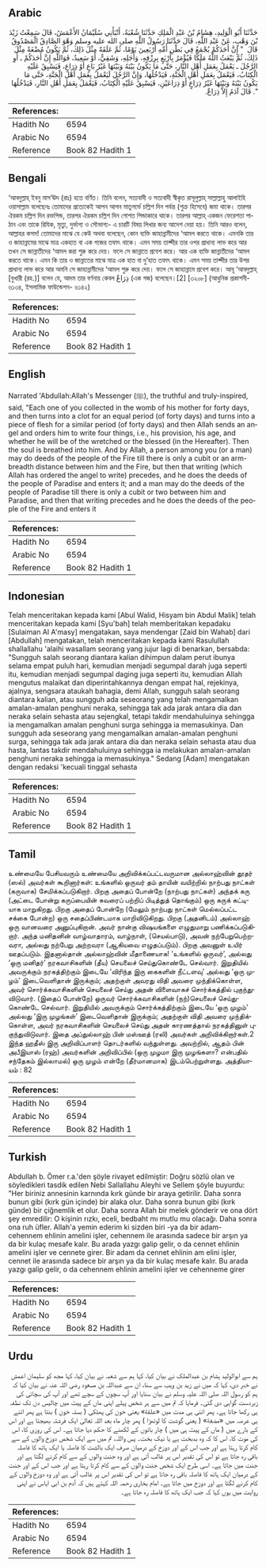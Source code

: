 ## Arabic


<div dir="rtl" lang="ar" style={{fontSize:'larger',backgroundColor:'#f8f9fa',padding:20}}>
حَدَّثَنَا أَبُو الْوَلِيدِ، هِشَامُ بْنُ عَبْدِ الْمَلِكِ حَدَّثَنَا شُعْبَةُ، أَنْبَأَنِي سُلَيْمَانُ الأَعْمَشُ، قَالَ سَمِعْتُ زَيْدَ بْنَ وَهْبٍ، عَنْ عَبْدِ اللَّهِ، قَالَ حَدَّثَنَا رَسُولُ اللَّهِ صلى الله عليه وسلم وَهْوَ الصَّادِقُ الْمَصْدُوقُ قَالَ ‏ "‏ إِنَّ أَحَدَكُمْ يُجْمَعُ فِي بَطْنِ أُمِّهِ أَرْبَعِينَ يَوْمًا، ثُمَّ عَلَقَةً مِثْلَ ذَلِكَ، ثُمَّ يَكُونُ مُضْغَةً مِثْلَ ذَلِكَ، ثُمَّ يَبْعَثُ اللَّهُ مَلَكًا فَيُؤْمَرُ بِأَرْبَعٍ بِرِزْقِهِ، وَأَجَلِهِ، وَشَقِيٌّ، أَوْ سَعِيدٌ، فَوَاللَّهِ إِنَّ أَحَدَكُمْ ـ أَوِ الرَّجُلَ ـ يَعْمَلُ بِعَمَلِ أَهْلِ النَّارِ، حَتَّى مَا يَكُونُ بَيْنَهُ وَبَيْنَهَا غَيْرُ بَاعٍ أَوْ ذِرَاعٍ، فَيَسْبِقُ عَلَيْهِ الْكِتَابُ، فَيَعْمَلُ بِعَمَلِ أَهْلِ الْجَنَّةِ، فَيَدْخُلُهَا، وَإِنَّ الرَّجُلَ لَيَعْمَلُ بِعَمَلِ أَهْلِ الْجَنَّةِ، حَتَّى مَا يَكُونُ بَيْنَهُ وَبَيْنَهَا غَيْرُ ذِرَاعٍ أَوْ ذِرَاعَيْنِ، فَيَسْبِقُ عَلَيْهِ الْكِتَابُ، فَيَعْمَلُ بِعَمَلِ أَهْلِ النَّارِ، فَيَدْخُلُهَا ‏"‏‏.‏ قَالَ آدَمُ إِلاَّ ذِرَاعٌ‏.‏
</div>
<div style={{backgroundColor:'#f8f9fa',padding:20, marginBottom: 10}}><table> <thead> <tr> <th>References:</th> <th></th> </tr> </thead> <tbody><tr><td>Hadith No</td><td>6594</td></tr><tr><td>Arabic No</td><td>6594</td></tr><tr><td>Reference</td><td>Book 82 Hadith 1</td></tr></tbody></table></div>

## Bengali


<div dir="ltr" lang="bn" style={{fontSize:'larger',backgroundColor:'#f8f9fa',padding:20}}>
‘আবদুল্লাহ্ ইবনু মাস‘ঊদ (রাঃ) হতে বর্ণিত। তিনি বলেন, সত্যবাদী ও সত্যবাদী স্বীকৃত রাসূলুল্লাহ্ সাল্লাল্লাহু আলাইহি ওয়াসাল্লাম বলেছেনঃ তোমাদের প্রত্যেকেই আপন আপন মাতৃগর্ভে চল্লিশ দিন পর্যন্ত (শুক্র হিসেবে) জমা থাকে। তারপর ঐরকম চল্লিশ দিন রক্তপিন্ড, তারপর ঐরকম চল্লিশ দিন গোশত পিন্ডাকারে থাকে। তারপর আল্লাহ্ একজন ফেরেশতা পাঠান এবং তাকে রিযিক, মৃত্যু, দুর্ভাগ্য ও সৌভাগ্য- এ চারটি বিষয় লিখার জন্য আদেশ দেয়া হয়। তিনি আরও বলেন, আল্লাহর কসম! তোমাদের মাঝে যে কেউ অথবা বলেছেন, কোন ব্যক্তি জাহান্নামীদের ‘আমল করতে থাকে। এমনকি তার ও জাহান্নামের মাঝে মাত্র একহাত বা এক গজের তফাৎ থাকে। এমন সময় তাক্দীর তার ওপর প্রাধান্য লাভ করে আর তখন সে জান্নাতীদের ‘আমল করা শুরু করে দেয়। ফলে সে জান্নাতে প্রবেশ করে। আর এক ব্যক্তি জান্নাতীদের ‘আমল করতে থাকে। এমন কি তার ও জান্নাতের মাঝে মাত্র এক হাত বা দু’হাত তফাৎ থাকে। এমন সময় তাক্দীর তার উপর প্রাধান্য লাভ করে আর অমনি সে জাহান্নামীদের ‘আমল শুরু করে দেয়। ফলে সে জাহান্নামে প্রবেশ করে। আবূ ‘আবদুল্লাহ্ [বুখারী (রহ.)] বলেন যে, আদম তার বর্ণনায় কেবল ذِرَاعٌ (এক গজ) বলেছেন।[2] [৩২০৮] (আধুনিক প্রকাশনী- ৬১৩৪, ইসলামিক ফাউন্ডেশন- ৬১৪২)
</div>
<div style={{backgroundColor:'#f8f9fa',padding:20, marginBottom: 10}}><table> <thead> <tr> <th>References:</th> <th></th> </tr> </thead> <tbody><tr><td>Hadith No</td><td>6594</td></tr><tr><td>Arabic No</td><td>6594</td></tr><tr><td>Reference</td><td>Book 82 Hadith 1</td></tr></tbody></table></div>

## English


<div dir="ltr" lang="en" style={{fontSize:'larger',backgroundColor:'#f8f9fa',padding:20}}>
Narrated 'Abdullah:Allah's Messenger (ﷺ), the truthful and truly-inspired, said, "Each one of you collected in the womb of his mother for forty days, and then turns into a clot for an equal period (of forty days) and turns into a piece of flesh for a similar period (of forty days) and then Allah sends an angel and orders him to write four things, i.e., his provision, his age, and whether he will be of the wretched or the blessed (in the Hereafter). Then the soul is breathed into him. And by Allah, a person among you (or a man) may do deeds of the people of the Fire till there is only a cubit or an arm-breadth distance between him and the Fire, but then that writing (which Allah has ordered the angel to write) precedes, and he does the deeds of the people of Paradise and enters it; and a man may do the deeds of the people of Paradise till there is only a cubit or two between him and Paradise, and then that writing precedes and he does the deeds of the people of the Fire and enters it
</div>
<div style={{backgroundColor:'#f8f9fa',padding:20, marginBottom: 10}}><table> <thead> <tr> <th>References:</th> <th></th> </tr> </thead> <tbody><tr><td>Hadith No</td><td>6594</td></tr><tr><td>Arabic No</td><td>6594</td></tr><tr><td>Reference</td><td>Book 82 Hadith 1</td></tr></tbody></table></div>

## Indonesian


<div dir="ltr" lang="id" style={{fontSize:'larger',backgroundColor:'#f8f9fa',padding:20}}>
Telah menceritakan kepada kami [Abul Walid, Hisyam bin Abdul Malik] telah menceritakan kepada kami [Syu'bah] telah memberitakan kepadaku [Sulaiman Al A'masy] mengatakan, saya mendengar [Zaid bin Wahab] dari [Abdullah] mengatakan, telah menceritakan kepada kami Rasulullah shallallahu 'alaihi wasallam seorang yang jujur lagi di benarkan, bersabda: "Sungguh salah seorang diantara kalian dihimpun dalam perut ibunya selama empat puluh hari, kemudian menjadi segumpal darah juga seperti itu, kemudian menjadi segumpal daging juga seperti itu, kemudian Allah mengutus malaikat dan diperintahkannya dengan empat hal, rejekinya, ajalnya, sengsara ataukah bahagia, demi Allah, sungguh salah seorang diantara kalian, atau sungguh ada seseorang yang telah mengamalkan amalan-amalan penghuni neraka, sehingga tak ada jarak antara dia dan neraka selain sehasta atau sejengkal, tetapi takdir mendahuluinya sehingga ia mengamalkan amalan penghuni surga sehingga ia memasukinya. Dan sungguh ada seseorang yang mengamalkan amalan-amalan penghuni surga, sehingga tak ada jarak antara dia dan neraka selain sehasta atau dua hasta, lantas takdir mendahuluinya sehingga ia melakukan amalan-amalan penghuni neraka sehingga ia memasukinya." Sedang [Adam] mengatakan dengan redaksi 'kecuali tinggal sehasta
</div>
<div style={{backgroundColor:'#f8f9fa',padding:20, marginBottom: 10}}><table> <thead> <tr> <th>References:</th> <th></th> </tr> </thead> <tbody><tr><td>Hadith No</td><td>6594</td></tr><tr><td>Arabic No</td><td>6594</td></tr><tr><td>Reference</td><td>Book 82 Hadith 1</td></tr></tbody></table></div>

## Tamil


<div dir="ltr" lang="ta" style={{fontSize:'larger',backgroundColor:'#f8f9fa',padding:20}}>
உண்மையே பேசியவரும் உண்மையே அறிவிக்கப்பட்டவருமான அல்லாஹ்வின் தூதர் (ஸல்) அவர்கள் கூறினார்கள்: உங்களில் ஒருவர் தம் தாயின் வயிற்றில் நாற்பது நாட்கள் (கருவாக) சேமிக்கப்படுகிறார். பிறகு அதைப் போன்றே (நாற்பது நாட்கள்) அந்தக் கரு (அட்டை போன்று கருப்பையின் சுவரைப் பற்றிப் பிடித்துத் தொங்கும்) ஒரு கருக் கட்டியாக மாறுகிறது. பிறகு அதைப் போன்றே (மேலும் நாற்பது நாட்கள் மெல்லப்பட்ட சக்கை போன்ற) ஒரு சதைப்பிண்டமாக மாறிவிடுகிறது. பிறகு (அதனிடம்) அல்லாஹ் ஒரு வானவரை அனுப்புகிறான். அவர் நான்கு விஷயங்களை எழுதுமாறு பணிக்கப்படுகிறார். அந்த மனிதனின் வாழ்வாதாரம், வாழ்நாள், (செயல்பாடு), அவன் நற்பேறுபெற்றவரா, அல்லது நற்பேறு அற்றவரா (ஆகியவை எழுதப்படும்). பிறகு அவனுள் உயிர் ஊதப்படும். இதனால்தான் அல்லாஹ்வின் மீதாணையாக! ‘உங்களில் ஒருவர்’, அல்லது ‘ஒரு மனிதர்’ நரகவாசிகளின் (தீய) செயலைச் செய்துகொண்டே செல்வார். இறுதியில் அவருக்கும் நரகத்திற்கும் இடையே ‘விரிந்த இரு கைகளின் நீட்டளவு’ அல்லது ‘ஒரு முழம்’ இடைவெளிதான் இருக்கும்; அதற்குள் அவரது விதி அவரை முந்திக்கொள்ள, அவர் சொர்க்கவாசிகளின் செயலைச் செய்து அதன் விளைவாகச் சொர்க்கத்தில் புகுந்துவிடுவார். (இதைப் போன்றே) ஒருவர் சொர்க்கவாசிகளின் (நற்)செயலைச் செய்துகொண்டே செல்வார். இறுதியில் அவருக்கும் சொர்க்கத்திற்கும் இடையே ‘ஒரு முழம்’ அல்லது ‘இரு முழங்கள்’ இடைவெளிதான் இருக்கும்; அதற்குள் விதி அவரை முந்திக்கொள்ள, அவர் நரகவாசிகளின் செயலைச் செய்து அதன் காரணத்தால் நரகத்தினுள் புகுந்துவிடுவார். இதை அப்துல்லாஹ் பின் மஸ்ஊத் (ரலி) அவர்கள் அறிவிக்கிறார்கள்.2 இந்த ஹதீஸ் இரு அறிவிப்பாளர் தொடர்களில் வந்துள்ளது. அவற்றில், ஆதம் பின் அபீஇயாஸ் (ரஹ்) அவர்களின் அறிவிப்பில் (ஒரு முழமா இரு முழங்களா? என்பதில் சந்தேகம் இல்லாமல்) ஒரு முழம் என்றே (தீர்மானமாக) இடம்பெற்றுள்ளது. அத்தியாயம் : 82
</div>
<div style={{backgroundColor:'#f8f9fa',padding:20, marginBottom: 10}}><table> <thead> <tr> <th>References:</th> <th></th> </tr> </thead> <tbody><tr><td>Hadith No</td><td>6594</td></tr><tr><td>Arabic No</td><td>6594</td></tr><tr><td>Reference</td><td>Book 82 Hadith 1</td></tr></tbody></table></div>

## Turkish


<div dir="ltr" lang="tr" style={{fontSize:'larger',backgroundColor:'#f8f9fa',padding:20}}>
Abdullah b. Ömer r.a.'den şöyle rivayet edilmiştir: Doğru sözlü olan ve söyledikleri tasdik edilen Nebi Sallallahu Aleyhi ve Sellem şöyle buyurdu: "Her biriniz annesinin karnında kırk günde bir araya getirilir. Daha sonra bunun gibi (kırk gün içinde) bir alaka olur. Daha sonra bunun gibi (kırk günde) bir çiğnemlik et olur. Daha sonra Allah bir melek gönderir ve ona dört şey emredilir: O kişinin rızkı, eceli, bedbaht mı mutlu mu olacağı. Daha sonra ona ruh üfler. Allah'a yemin ederim ki sizden biri -ya da bir adam- cehennem ehlinin amelini işler, cehennem ile arasında sadece bir arşın ya da bir kulaç mesafe kalır. Bu arada yazgı galip gelir, o da cennet ehlinin amelini işler ve cennete girer. Bir adam da cennet ehlinin am elini işler, cennet ile arasında sadece bir arşın ya da bir kulaç mesafe kalır. Bu arada yazgı galip gelir, o da cehennem ehlinin amelini işler ve cehenneme girer
</div>
<div style={{backgroundColor:'#f8f9fa',padding:20, marginBottom: 10}}><table> <thead> <tr> <th>References:</th> <th></th> </tr> </thead> <tbody><tr><td>Hadith No</td><td>6594</td></tr><tr><td>Arabic No</td><td>6594</td></tr><tr><td>Reference</td><td>Book 82 Hadith 1</td></tr></tbody></table></div>

## Urdu


<div dir="rtl" lang="ur" style={{fontSize:'larger',backgroundColor:'#f8f9fa',padding:20}}>
ہم سے ابوالولید ہشام بن عبدالملک نے بیان کیا، کہا ہم سے شعبہ نے بیان کیا، کہا مجھ کو سلیمان اعمش نے خبر دی، کہا کہ میں نے زید بن وہب سے سنا، ان سے عبداللہ بن مسعود رضی اللہ عنہ نے بیان کیا کہ ہم کو رسول اللہ صلی اللہ علیہ وسلم نے بیان سنایا اور آپ سچوں کے سچے تھے اور آپ کی سچائی کی زبردست گواہی دی گئی۔ فرمایا کہ تم میں سے ہر شخص پہلے اپنی ماں کے پیٹ میں چالیس دن تک نطفہ ہی رکھا جاتا ہے۔ پھر اتنی ہی مدت میں «علقة» یعنی خون کی پھٹکی ( بستہ خون ) بنتا ہے پھر اتنے ہی عرصہ میں «مضغة» ( یعنی گوشت کا لوتھڑا ) پھر چار ماہ بعد اللہ تعالیٰ ایک فرشتہ بھیجتا ہے اور اس کے بارے میں ( ماں کے پیٹ ہی میں ) چار باتوں کے لکھنے کا حکم دیا جاتا ہے۔ اس کی روزی کا، اس کی موت کا، اس کا کہ وہ بدبخت ہے یا نیک بخت۔ پس واللہ، تم میں سے ایک شخص دوزخ والوں کے سے کام کرتا رہتا ہے اور جب اس کے اور دوزخ کے درمیان صرف ایک بالشت کا فاصلہ یا ایک ہاتھ کا فاصلہ باقی رہ جاتا ہے تو اس کی تقدیر اس پر غالب آتی ہے اور وہ جنت والوں کے سے کام کرنے لگتا ہے اور جنت میں جاتا ہے۔ اسی طرح ایک شخص جنت والوں کے سے کام کرتا رہتا ہے اور جب اس کے اور جنت کے درمیان ایک ہاتھ کا فاصلہ باقی رہ جاتا ہے تو اس کی تقدیر اس پر غالب آتی ہے اور وہ دوزخ والوں کے کام کرنے لگتا ہے اور دوزخ میں جاتا ہے۔ امام بخاری رحمہ اللہ کہتے ہیں کہ آدم بن ابی ایاس نے اپنی روایت میں یوں کہا کہ جب ایک ہاتھ کا فاصلہ رہ جاتا ہے۔
</div>
<div style={{backgroundColor:'#f8f9fa',padding:20, marginBottom: 10}}><table> <thead> <tr> <th>References:</th> <th></th> </tr> </thead> <tbody><tr><td>Hadith No</td><td>6594</td></tr><tr><td>Arabic No</td><td>6594</td></tr><tr><td>Reference</td><td>Book 82 Hadith 1</td></tr></tbody></table></div>